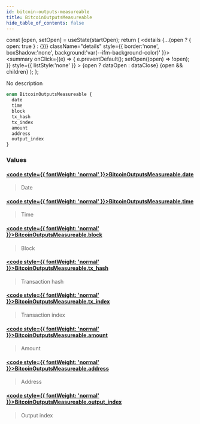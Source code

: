 ```yaml
---
id: bitcoin-outputs-measureable
title: BitcoinOutputsMeasureable
hide_table_of_contents: false
---
```







  const [open, setOpen] = useState(startOpen);
  return (
    <details {...(open ? { open: true } : {})} className="details" style={{ border:'none', boxShadow:'none', background:'var(--ifm-background-color)' }}>
      <summary
        onClick={(e) => {
          e.preventDefault();
          setOpen((open) => !open);
        }}
        style={{ listStyle:'none' }}
      >
      {open ? dataOpen : dataClose}
      </summary>
      {open && children}
    </details>
  );
};








No description


```graphql
enum BitcoinOutputsMeasureable {
  date
  time
  block
  tx_hash
  tx_index
  amount
  address
  output_index
}
```




### Values

#### [<code style={{ fontWeight: 'normal' }}>BitcoinOutputsMeasureable.<b>date</b></code>](#)  
> 
> 
> Date
> 

#### [<code style={{ fontWeight: 'normal' }}>BitcoinOutputsMeasureable.<b>time</b></code>](#)  
> 
> 
> Time
> 

#### [<code style={{ fontWeight: 'normal' }}>BitcoinOutputsMeasureable.<b>block</b></code>](#)  
> 
> 
> Block
> 

#### [<code style={{ fontWeight: 'normal' }}>BitcoinOutputsMeasureable.<b>tx_hash</b></code>](#)  
> 
> 
> Transaction hash
> 

#### [<code style={{ fontWeight: 'normal' }}>BitcoinOutputsMeasureable.<b>tx_index</b></code>](#)  
> 
> 
> Transaction index
> 

#### [<code style={{ fontWeight: 'normal' }}>BitcoinOutputsMeasureable.<b>amount</b></code>](#)  
> 
> 
> Amount
> 

#### [<code style={{ fontWeight: 'normal' }}>BitcoinOutputsMeasureable.<b>address</b></code>](#)  
> 
> 
> Address
> 

#### [<code style={{ fontWeight: 'normal' }}>BitcoinOutputsMeasureable.<b>output_index</b></code>](#)  
> 
> 
> Output index
> 



